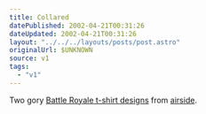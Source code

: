```yaml
---
title: Collared
datePublished: 2002-04-21T00:31:26
dateUpdated: 2002-04-21T00:31:26
layout: "../../../layouts/posts/post.astro"
originalUrl: $UNKNOWN
source: v1
tags:
  - "v1"
---
```


Two gory [Battle Royale t-shirt designs][1] from [airside][2].

[1]: http://www.airside.co.uk/t-shirt/battle/ "Battle Royale t-shirts: Girls #3 Kanai and Boys #7 Kuninobu"
[2]: http://www.airside.co.uk/ "airside"
